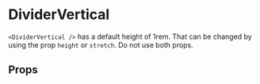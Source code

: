 
<Meta component={DividerVertical} title="Docs/DividerVertical" />

# DividerVertical

`<DividerVertical />` has a default height of 1rem. That can be changed by using the prop `height` or `stretch`. Do not use both props.

<Editor code={storyBasic} />

## Props

<ArgsTable of={DividerVertical} exclude={excludedProps} />
